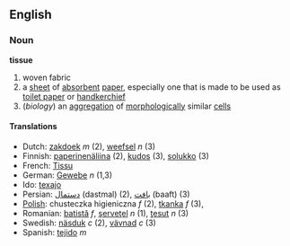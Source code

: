 ==English==
=== Noun ===
'''tissue'''
# woven fabric
# a [[sheet]] of [[absorbent]] [[paper]], especially one that is made to be used as [[toilet paper]] or [[handkerchief]]
#(''biology'') an [[aggregation]] of [[morphological]]ly similar [[cell]]s

==== Translations ====
*Dutch: [[zakdoek]] ''m'' (2), [[weefsel]] ''n'' (3)
*Finnish: [[paperinenäliina]] (2), [[kudos]] (3), [[solukko]] (3)
*French: [[Tissu]]
*German: [[Gewebe]] ''n'' (1,3)
*Ido: [[texajo]]
*Persian: [[دستمال]] (dastmal) (2), [[بافت]] (baaft) (3)
*[[Polish]]: chusteczka higieniczna ''f'' (2), [[tkanka]] ''f'' (3),
*Romanian: [[batistă]] ''f'', [[şerveţel]] ''n'' (1), [[ţesut]] ''n'' (3)
*Swedish: [[näsduk]] ''c'' (2), [[vävnad]] ''c'' (3)
*Spanish: [[tejido]] ''m''